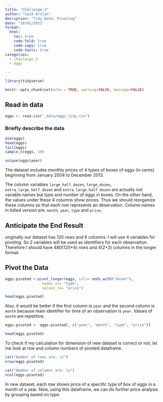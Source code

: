 ```yaml
---
title: "Challenge-3"
author: "Said Arslan"
desription: "Tidy Data: Pivoting"
date: "10/01/2022"
format:
  html:
    toc: true
    code-fold: true
    code-copy: true
    code-tools: true
categories:
  - challenge_3
  - eggs

---
```


```r


library(tidyverse)

knitr::opts_chunk$set(echo = TRUE, warning=FALSE, message=FALSE)

```


## Read in data


```r

eggs <- read.csv("_data/eggs_tidy.csv")

```


### Briefly describe the data


```r

dim(eggs)
head(eggs)
tail(eggs)
sample_n(eggs, 10)

unique(eggs$year)

```

The dataset includes monthly prices of 4 types of boxes of eggs (in cents) beginning from January 2004 to December 2013.


The column variables `large_half_dozen`, `large_dozen`, `extra_large_half_dozen` and `extra_large_half_dozen` are actually not variable names but type and number of eggs in boxes. On the other hand, the values under these 4 columns show prices. Thus we should reorganize these columns so that each row represents an observation. Column names in tidied version are: `month`, `year`, `type` and `price`. 



## Anticipate the End Result


originally our dataset has 120 rows and 6 columns. I will use 4 variables for pivoting. So 2 variables will be used as identifiers for each observation. Therefore I should have 480(120*4) rows and 4(2+2) columns in the longer format.



## Pivot the Data


```r

eggs.pivoted <-pivot_longer(eggs, cols= ends_with("dozen"),
                 names_to= "type",
                 values_to= "price")

head(eggs.pivoted)

```


Also, it would be better if the first column is `year` and the second column is `month` because main identifier for time of an observation is `year`. Values of `month` are repetitive.


```r


eggs.pivoted <- eggs.pivoted[, c("year", "month", "type", "price")]

head(eggs.pivoted)

```


To check if my calculation for dimension of new dataset is correct or not, let me look at row and column numbers of pivoted dataframe.


```r

cat("Number of rows are: \n")
nrow(eggs.pivoted)

cat("Number of columns are: \n")
ncol(eggs.pivoted)

```

In new dataset, each row shows price of a specific type of box of eggs in a month of a year.
Now, using this dataframe, we can do further price analysis by grouping based on type.

